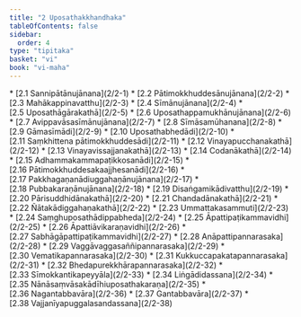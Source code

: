 ```yaml
---
title: "2 Uposathakkhandhaka"
tableOfContents: false
sidebar:
  order: 4
type: "tipitaka"
basket: "vi"
book: "vi-maha"
---
```



<DynamicBreadcrumb />



<TableOfContents book="vi-maha" section="2">
* [2.1 Sannipātānujānana](2/2-1)
* [2.2 Pātimokkhuddesānujānana](2/2-2)
* [2.3 Mahākappinavatthu](2/2-3)
* [2.4 Sīmānujānana](2/2-4)
* [2.5 Uposathāgārakathā](2/2-5)
* [2.6 Uposathappamukhānujānana](2/2-6)
* [2.7 Avippavāsasīmānujānana](2/2-7)
* [2.8 Sīmāsamūhanana](2/2-8)
* [2.9 Gāmasīmādi](2/2-9)
* [2.10 Uposathabhedādi](2/2-10)
* [2.11 Saṃkhittena pātimokkhuddesādi](2/2-11)
* [2.12 Vinayapucchanakathā](2/2-12)
* [2.13 Vinayavissajjanakathā](2/2-13)
* [2.14 Codanākathā](2/2-14)
* [2.15 Adhammakammapaṭikkosanādi](2/2-15)
* [2.16 Pātimokkhuddesakaajjhesanādi](2/2-16)
* [2.17 Pakkhagaṇanādiuggahaṇānujānana](2/2-17)
* [2.18 Pubbakaraṇānujānana](2/2-18)
* [2.19 Disaṅgamikādivatthu](2/2-19)
* [2.20 Pārisuddhidānakathā](2/2-20)
* [2.21 Chandadānakathā](2/2-21)
* [2.22 Ñātakādiggahaṇakathā](2/2-22)
* [2.23 Ummattakasammuti](2/2-23)
* [2.24 Saṃghuposathādippabheda](2/2-24)
* [2.25 Āpattipaṭikammavidhi](2/2-25)
* [2.26 Āpattiāvikaraṇavidhi](2/2-26)
* [2.27 Sabhāgāpattipaṭikammavidhi](2/2-27)
* [2.28 Anāpattipannarasaka](2/2-28)
* [2.29 Vaggāvaggasaññipannarasaka](2/2-29)
* [2.30 Vematikapannarasaka](2/2-30)
* [2.31 Kukkuccapakatapannarasaka](2/2-31)
* [2.32 Bhedapurekkhārapannarasaka](2/2-32)
* [2.33 Sīmokkantikapeyyāla](2/2-33)
* [2.34 Liṅgādidassana](2/2-34)
* [2.35 Nānāsaṃvāsakādīhiuposathakaraṇa](2/2-35)
* [2.36 Nagantabbavāra](2/2-36)
* [2.37 Gantabbavāra](2/2-37)
* [2.38 Vajjanīyapuggalasandassana](2/2-38)
</TableOfContents>